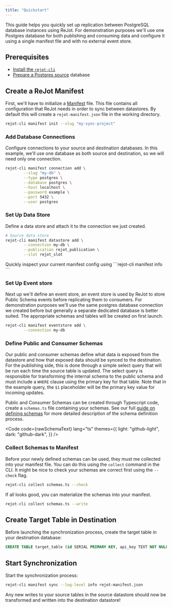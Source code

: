 ```yaml
---
title: "Quickstart"
---
```



This guide helps you quickly set up replication between PostgreSQL database instances using ReJot.
For demonstration purposes we'll use one Postgres database for both publishing and consuming data
and configure it using a single manifest file and with no external event store.

## Prerequisites

- [Install the `rejot-cli`](/docs/start/install)
- [Prepare a Postgres source](/docs/guides/setup-postgres) database

## Create a ReJot Manifest

First, we'll have to initialize a [Manifest](/docs/spec/manifest) file. This file contains all
configuration that ReJot needs in order to sync between datastores. By default this will create a
`rejot-manifest.json` file in the working directory.

```bash
rejot-cli manifest init --slug "my-sync-project"
```

### Add Database Connections

Configure connections to your source and destination databases. In this example, we'll use one
database as both source and destination, so we will need only one connection.

```bash
rejot-cli manifest connection add \
        --slug "my-db" \
        --type postgres \
        --database postgres \
        --host localhost \
        --password example \
        --port 5432 \
        --user postgres
```

### Set Up Data Store

Define a data store and attach it to the connection we just created.

```bash
# Source data store
rejot-cli manifest datastore add \
        --connection my-db \
        --publication rejot_publication \
        --slot rejot_slot
```

<Notice type="TIP">
  Quickly inspect your current manifest config using ```rejot-cli manifest info ```
</Notice>

### Set Up Event store

Next up we'll define an event store, an event store is used by ReJot to store Public Schema events
before replicating them to consumers. For demonstration purposes we'll use the same postgres
database connection we created before but generally a separate dedicated database is better suited.
The appropriate schemas and tables will be created on first launch.

```bash
rejot-cli manifest eventstore add \
        --connection my-db
```

### Define Public and Consumer Schemas

Our public and consumer schemas define what data is exposed from the datastore and how that exposed
data should be synced to the destination. For the publishing side, this is done through a simple
select query that will be run each time the source table is updated. The select query is responsible
for transforming the internal schema to the public schema and must include a `WHERE` clause using
the primary key for that table. Note that in the example query, the `$1` placeholder will be the
primary key value for incoming updates.

Public and Consumer Schemas can be created through Typescript code, create a `schemas.ts` file
containing your schemas. See our full [guide on defining schemas](/docs/guides/defining-schemas) for
more detailed description of the schema definition process.

<Code
  code={rawSchemaText}
  lang="ts"
  themes={{
    light: "github-light",
    dark: "github-dark",
  }}
/>

### Collect Schemas to Manifest

Before your newly defined schemas can be used, they must me collected into your manifest file. You
can do this using the `collect` command in the CLI. It might be nice to check your schemas are
correct first using the `--check` flag.

```bash
rejot-cli collect schemas.ts --check
```

If all looks good, you can materialize the schemas into your manifest.

```bash
rejot-cli collect schemas.ts --write
```

## Create Target Table in Destination

Before launching the synchronization process, create the target table in your destination database:

```sql
CREATE TABLE target_table (id SERIAL PRIMARY KEY, api_key TEXT NOT NULL);
```

## Start Synchronization

Start the synchronization process:

```bash
rejot-cli manifest sync --log-level info rejot-manifest.json
```

Any new writes to your source tables in the source datastore should now be transformed and written
into the destination datastore!
